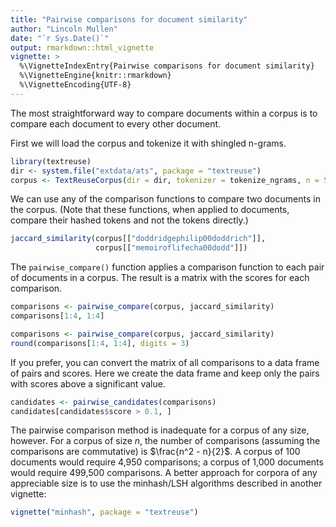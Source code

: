 ```yaml
---
title: "Pairwise comparisons for document similarity"
author: "Lincoln Mullen"
date: "`r Sys.Date()`"
output: rmarkdown::html_vignette
vignette: >
  %\VignetteIndexEntry{Pairwise comparisons for document similarity}
  %\VignetteEngine{knitr::rmarkdown}
  %\VignetteEncoding{UTF-8}
---
```


The most straightforward way to compare documents within a corpus is to compare each document to every other document. 

First we will load the corpus and tokenize it with shingled n-grams.

```r
library(textreuse)
dir <- system.file("extdata/ats", package = "textreuse")
corpus <- TextReuseCorpus(dir = dir, tokenizer = tokenize_ngrams, n = 5)
```

We can use any of the comparison functions to compare two documents in the corpus. (Note that these functions, when applied to documents, compare their hashed tokens and not the tokens directly.)

```r
jaccard_similarity(corpus[["doddridgephilip00doddrich"]], 
                   corpus[["memoiroflifecha00dodd"]])
```

The `pairwise_compare()` function applies a comparison function to each pair of documents in a corpus. The result is a matrix with the scores for each comparison.

```r
comparisons <- pairwise_compare(corpus, jaccard_similarity)
comparisons[1:4, 1:4]
```

```r
comparisons <- pairwise_compare(corpus, jaccard_similarity)
round(comparisons[1:4, 1:4], digits = 3)
```

If you prefer, you can convert the matrix of all comparisons to a data frame of pairs and scores. Here we create the data frame and keep only the pairs with scores above a significant value.

```r
candidates <- pairwise_candidates(comparisons)
candidates[candidates$score > 0.1, ]
```

The pairwise comparison method is inadequate for a corpus of any size, however. For a corpus of size $n$, the number of comparisons (assuming the comparisons are commutative) is $\frac{n^2 - n}{2}$. A corpus of 100 documents would require 4,950 comparisons; a corpus of 1,000 documents would require 499,500 comparisons. A better approach for corpora of any appreciable size is to use the minhash/LSH algorithms described in another vignette: 

```r
vignette("minhash", package = "textreuse")
```
